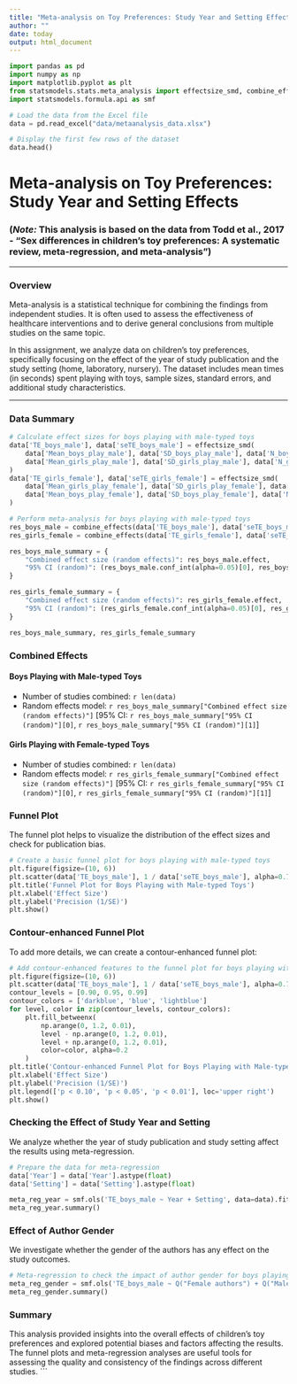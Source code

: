 ```yaml
---
title: "Meta-analysis on Toy Preferences: Study Year and Setting Effects"
author: ""
date: today
output: html_document
---
```


```python
import pandas as pd
import numpy as np
import matplotlib.pyplot as plt
from statsmodels.stats.meta_analysis import effectsize_smd, combine_effects
import statsmodels.formula.api as smf

# Load the data from the Excel file
data = pd.read_excel("data/metaanalysis_data.xlsx")

# Display the first few rows of the dataset
data.head()
```

# Meta-analysis on Toy Preferences: Study Year and Setting Effects

### __(*Note:* This analysis is based on the data from Todd et al., 2017 - "Sex differences in children’s toy preferences: A systematic review, meta‐regression, and meta‐analysis")__

***

### Overview

Meta-analysis is a statistical technique for combining the findings from independent studies. It is often used to assess the effectiveness of healthcare interventions and to derive general conclusions from multiple studies on the same topic.

In this assignment, we analyze data on children's toy preferences, specifically focusing on the effect of the year of study publication and the study setting (home, laboratory, nursery). The dataset includes mean times (in seconds) spent playing with toys, sample sizes, standard errors, and additional study characteristics.

***

### Data Summary

```python
# Calculate effect sizes for boys playing with male-typed toys
data['TE_boys_male'], data['seTE_boys_male'] = effectsize_smd(
    data['Mean_boys_play_male'], data['SD_boys_play_male'], data['N_boys'],
    data['Mean_girls_play_male'], data['SD_girls_play_male'], data['N_girls']
)
data['TE_girls_female'], data['seTE_girls_female'] = effectsize_smd(
    data['Mean_girls_play_female'], data['SD_girls_play_female'], data['N_girls'],
    data['Mean_boys_play_female'], data['SD_boys_play_female'], data['N_boys']
)

# Perform meta-analysis for boys playing with male-typed toys
res_boys_male = combine_effects(data['TE_boys_male'], data['seTE_boys_male']**2, method_re='dl')
res_girls_female = combine_effects(data['TE_girls_female'], data['seTE_girls_female']**2, method_re='dl')

res_boys_male_summary = {
    "Combined effect size (random effects)": res_boys_male.effect,
    "95% CI (random)": (res_boys_male.conf_int(alpha=0.05)[0], res_boys_male.conf_int(alpha=0.05)[1])
}

res_girls_female_summary = {
    "Combined effect size (random effects)": res_girls_female.effect,
    "95% CI (random)": (res_girls_female.conf_int(alpha=0.05)[0], res_girls_female.conf_int(alpha=0.05)[1])
}

res_boys_male_summary, res_girls_female_summary
```

### Combined Effects

#### Boys Playing with Male-typed Toys

- Number of studies combined: `r len(data)`
- Random effects model: `r res_boys_male_summary["Combined effect size (random effects)"]` [95% CI: `r res_boys_male_summary["95% CI (random)"][0]`, `r res_boys_male_summary["95% CI (random)"][1]`]

#### Girls Playing with Female-typed Toys

- Number of studies combined: `r len(data)`
- Random effects model: `r res_girls_female_summary["Combined effect size (random effects)"]` [95% CI: `r res_girls_female_summary["95% CI (random)"][0]`, `r res_girls_female_summary["95% CI (random)"][1]`]

### Funnel Plot

The funnel plot helps to visualize the distribution of the effect sizes and check for publication bias.

```python
# Create a basic funnel plot for boys playing with male-typed toys
plt.figure(figsize=(10, 6))
plt.scatter(data['TE_boys_male'], 1 / data['seTE_boys_male'], alpha=0.7)
plt.title('Funnel Plot for Boys Playing with Male-typed Toys')
plt.xlabel('Effect Size')
plt.ylabel('Precision (1/SE)')
plt.show()
```

### Contour-enhanced Funnel Plot

To add more details, we can create a contour-enhanced funnel plot:

```python
# Add contour-enhanced features to the funnel plot for boys playing with male-typed toys
plt.figure(figsize=(10, 6))
plt.scatter(data['TE_boys_male'], 1 / data['seTE_boys_male'], alpha=0.7)
contour_levels = [0.90, 0.95, 0.99]
contour_colors = ['darkblue', 'blue', 'lightblue']
for level, color in zip(contour_levels, contour_colors):
    plt.fill_betweenx(
        np.arange(0, 1.2, 0.01),
        level - np.arange(0, 1.2, 0.01),
        level + np.arange(0, 1.2, 0.01),
        color=color, alpha=0.2
    )
plt.title('Contour-enhanced Funnel Plot for Boys Playing with Male-typed Toys')
plt.xlabel('Effect Size')
plt.ylabel('Precision (1/SE)')
plt.legend(['p < 0.10', 'p < 0.05', 'p < 0.01'], loc='upper right')
plt.show()
```

### Checking the Effect of Study Year and Setting

We analyze whether the year of study publication and study setting affect the results using meta-regression.

```python
# Prepare the data for meta-regression
data['Year'] = data['Year'].astype(float)
data['Setting'] = data['Setting'].astype(float)

meta_reg_year = smf.ols('TE_boys_male ~ Year + Setting', data=data).fit()
meta_reg_year.summary()
```

### Effect of Author Gender

We investigate whether the gender of the authors has any effect on the study outcomes.

```python
# Meta-regression to check the impact of author gender for boys playing with male-typed toys
meta_reg_gender = smf.ols('TE_boys_male ~ Q("Female authors") + Q("Male authors")', data=data).fit()
meta_reg_gender.summary()
```

### Summary

This analysis provided insights into the overall effects of children's toy preferences and explored potential biases and factors affecting the results. The funnel plots and meta-regression analyses are useful tools for assessing the quality and consistency of the findings across different studies.
```
